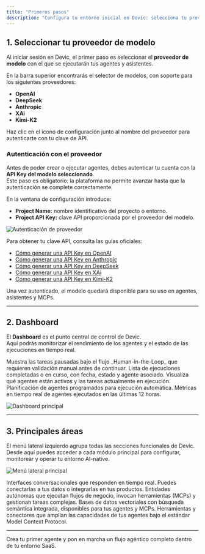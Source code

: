 ```yaml
---
title: "Primeros pasos"
description: "Configura tu entorno inicial en Devic: selecciona tu proveedor de modelo, autentícate y conoce las áreas principales de la plataforma."
---
```


## 1. Seleccionar tu proveedor de modelo

Al iniciar sesión en Devic, el primer paso es seleccionar el **proveedor de modelo** con el que se ejecutarán tus agentes y asistentes.

En la barra superior encontrarás el selector de modelos, con soporte para los siguientes proveedores:

- **OpenAI**
- **DeepSeek**
- **Anthropic**
- **XAi**
- **Kimi-K2**

<Card title="Configuración de proveedor" icon="gear" horizontal>
  Haz clic en el icono de configuración junto al nombre del proveedor para autenticarte con tu clave de API.
</Card>

### Autenticación con el proveedor

Antes de poder crear o ejecutar agentes, debes autenticar tu cuenta con la **API Key del modelo seleccionado**.\
Este paso es obligatorio: la plataforma no permite avanzar hasta que la autenticación se complete correctamente.

En la ventana de configuración introduce:

- **Project Name:** nombre identificativo del proyecto o entorno.
- **Project API Key:** clave API proporcionada por el proveedor del modelo.

![Autenticación de proveedor](/APIKeymodel.png)

Para obtener tu clave API, consulta las guías oficiales:

- [Cómo generar una API Key en OpenAI](https://platform.openai.com/account/api-keys)
- [Cómo generar una API Key en Anthropic](https://docs.anthropic.com/en/api/getting-started)
- [Cómo generar una API Key en DeepSeek](https://api-docs.deepseek.com/)
- [Cómo generar una API Key en XAi](https://x.ai/api)
- [Cómo generar una API Key en Kimi-K2](https://kimi.moonshot.cn/docs)

Una vez autenticado, el modelo quedará disponible para su uso en agentes, asistentes y MCPs.

---

## 2. Dashboard

El **Dashboard** es el punto central de control de Devic.\
Aquí podrás monitorizar el rendimiento de los agentes y el estado de las ejecuciones en tiempo real.

<Columns cols={2}>
  <Card title="Ejecuciones en espera de aprobación" icon="hand">
    Muestra las tareas pausadas bajo el flujo _Human-in-the-Loop_ que requieren validación manual antes de continuar.
  </Card>
  <Card title="Ejecuciones recientes" icon="clock-rotate-left">
    Lista de ejecuciones completadas o en curso, con fecha, estado y agente asociado.
  </Card>
  <Card title="Ejecuciones en progreso" icon="spinner">
    Visualiza qué agentes están activos y las tareas actualmente en ejecución.
  </Card>
  <Card title="Ejecuciones próximas" icon="calendar">
    Planificación de agentes programados para ejecución automática.
  </Card>
  <Card title="Gráficas de rendimiento" icon="chart-line">
    Métricas en tiempo real de agentes ejecutados en las últimas 12 horas.
  </Card>
</Columns>



![Dashboard principal](/dashboard.png)

---

## 3. Principales áreas

El menú lateral izquierdo agrupa todas las secciones funcionales de Devic.\
Desde aquí puedes acceder a cada módulo principal para configurar, monitorear y operar tu entorno AI-native.

![Menú lateral principal](/menu.png)

<Columns cols={2}>
  <Card title="Asistentes" icon="comments" href="/asistentes">
    Interfaces conversacionales que responden en tiempo real. Puedes conectarlas a tus datos o integrarlas en tus productos.
  </Card>
  <Card title="Agentes" icon="robot" href="/agentes">
    Entidades autónomas que ejecutan flujos de negocio, invocan herramientas (MCPs) y gestionan tareas complejas.
  </Card>
  <Card title="Bases de datos" icon="database" href="/bases-de-datos">
    Bases de datos vectoriales con búsqueda semántica integrada, disponibles para tus agentes y MCPs.
  </Card>
  <Card title="MCPs" icon="plug" href="/mcps">
    Herramientas y conectores que amplían las capacidades de tus agentes bajo el estándar Model Context Protocol.
  </Card>
</Columns>

---

<Card title="Siguiente paso" icon="rocket" href="/agentes">
  Crea tu primer agente y pon en marcha un flujo agéntico completo dentro de tu entorno SaaS.
</Card>